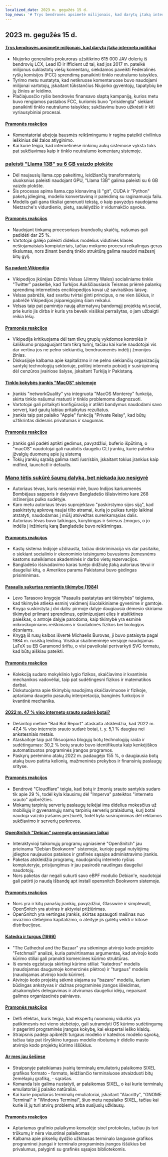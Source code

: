 ```yaml
---
localized_date: 2023 m. gegužės 15 d.
top_news: '# Trys bendrovės apsimetė milijonais, kad darytų įtaką interneto politikai'
---
```




## 2023 m. gegužės 15 d.

#### [Trys bendrovės apsimetė milijonais, kad darytų įtaką interneto politikai](https://ag.ny.gov/press-release/2023/attorney-general-james-secures-615000-companies-supplied-fake-comments-influence)

- Niujorko generalinis prokuroras užsitikrino 615 000 JAV dolerių iš bendrovių LCX, Lead ID ir Ifficient už tai, kad jos 2017 m. pateikė milijonus suklastotų viešų komentarų, siekdamos paveikti Federalinės ryšių komisijos (FCC) sprendimą panaikinti tinklo neutralumo taisykles.
- Tyrimo metu nustatyta, kad netikruose komentaruose buvo naudojami milijonai vartotojų, įskaitant tūkstančius Niujorko gyventojų, tapatybių be jų žinios ar leidimo.
- Plačiajuosčio ryšio bendrovės finansavo slaptą kampaniją, kurios metu buvo rengiamos pastabos FCC, kuriomis buvo "prisidengta" siekiant panaikinti tinklo neutralumo taisykles; sukčiavimu buvo užkrėsti ir kiti vyriausybiniai procesai.

#### [Pramonės reakcijos](http://news.ycombinator.com/item?id=35934504)

- Komentatoriai abejoja bausmės reikšmingumu ir ragina pateikti civilinius ieškinius dėl žalos atlyginimo.
- Kai kurie teigia, kad internetinėse rinkimų aukų sistemose vyksta toks pat sukčiavimas kaip ir tinklo neutralumo komentarų sistemoje.

### [paleisti "Llama 13B" su 6 GB vaizdo plokšte](https://gist.github.com/rain-1/8cc12b4b334052a21af8029aa9c4fafc)

- Dėl naujausių llama.cpp pakeitimų, leidžiančių transformatorių sluoksnius paleisti naudojant GPU, "Llama 13B" galima paleisti su 6 GB vaizdo plokšte.
- Šis procesas apima llama.cpp klonavimą iš "git", CUDA ir "Python" paketų įdiegimą, modelio konvertavimą ir paleidimą su raginamuoju failu.
- Modelis gali gana tiksliai generuoti tekstą, o kaip pavyzdys naudojama Nietzsche's vidurdienio, pietų, saulėlydžio ir vidurnakčio sąvoka.

#### [Pramonės reakcijos](http://news.ycombinator.com/item?id=35937505)

- Naudojant tinkamą procesoriaus branduolių skaičių, našumas gali padidėti dar 25 %.
- Vartotojai galėjo paleisti didelius modelius vidutinės klasės nešiojamaisiais kompiuteriais, tačiau mokymo procesui reikalingas geras tikslumas, nors žinant bendrą tinklo struktūrą galima naudoti mažesnį bitų gylį.

#### [Ką padarė Vikipedija](https://twitter.com/jimmy_wales/status/1657494022741426180)

- Vikipedijos įkūrėjas Džimis Velsas (Jimmy Wales) socialiniame tinkle "Twitter" paskelbė, kad Turkijos Aukščiausiasis Teismas priėmė palankų sprendimą internetinės enciklopedijos kovai už saviraiškos laisvę.
- Velsas pabrėžė, kad svarbu tvirtai ginti principus, o ne vien šūkius, ir pabrėžė Vikipedijos įsipareigojimą šiam reikalui.
- Velsas taip pat paminėjo naują alternatyvų bandomąjį projektą wt.social, prie kurio jis dirba ir kuris yra beveik visiškai perrašytas, o jam užbaigti reikia lėšų.

#### [Pramonės reakcijos](http://news.ycombinator.com/item?id=35935714)

- Vikipedija kritikuojama dėl tam tikrų grupių vykdomos kontrolės ir šališkumo propaguojant tam tikrą turinį, tačiau kai kurie naudotojai vis dar vertina jos ne pelno siekiančią, bendruomenės indėlį į žmonijos žinias.
- Diskusijoje kalbama apie kapitalizmo ir ne pelno siekiančių organizacijų santykį technologijų sektoriuje, politinį interneto pobūdį ir susirūpinimą dėl cenzūros įvairiose šalyse, įskaitant Turkiją ir Pakistaną.

#### [Tinklo kokybės įrankis "MacOS" sistemoje](https://cyberhost.uk/the-hidden-macos-speedtest-tool-networkquality/)

- Įrankis "networkQuality" yra integruota "MacOS Monterey" funkcija, skirta tinklo našumui matuoti ir tinklo problemoms diagnozuoti.
- Vartotojai gali pritaikyti konfigūraciją ir atlikti bandymus naudodami savo serverį, kad gautų labiau pritaikytus rezultatus.
- Įrankis taip pat palaiko "Apple" funkciją "Private Relay", kad būtų užtikrintas didesnis privatumas ir saugumas.

#### [Pramonės reakcijos](http://news.ycombinator.com/item?id=35936999)

- Įrankis gali padėti aptikti gedimus, pavyzdžiui, buferio išpūtimą, o "macOS" naudotojai gali naudotis daugeliu CLI įrankių, kurie pateikia įžvalgių duomenų apie jų sistemą
- Tokių įrankių sąrašą galima rasti /usr/sbin, įskaitant tokius įrankius kaip mdfind, launchctl ir defaults.

### [Mano tėtis sukūrė šaunų dalyką, bet niekada juo nesigyrė](https://robotsinplainenglish.com/e/2023-04-23-aaba-obit.html)

- Autoriaus tėvas, kuris neseniai mirė, buvo Indijos kariuomenės Bombėjaus sapperis ir dalyvavo Bangladešo išlaisvinimo kare 268 inžinerijos pulko sudėtyje.
- Karo metu autoriaus tėvas suprojektavo "paskirstymo sijos siją", kad paskirstytų apkrovą naujai tilto atramai, kurią jo pulkas turėjo laikinai atstatyti, naudodamas į mūšį atsivežtas surenkamąsias dalis.
- Autoriaus tėvas buvo taikingas, kūrybingas ir šviesus žmogus, o jo indėlis į inžinierių karą Bangladeše buvo reikšmingas.

#### [Pramonės reakcijos](http://news.ycombinator.com/item?id=35934903)

- Kastų sistema Indijoje uždrausta, tačiau diskriminacija vis dar pasitaiko, o siekiant socialinio ir ekonominio teisingumo buvusioms žemesnėms kastoms suteikiamos akademinės ir darbo vietų rezervacijos.
- Bangladešo išsivadavimo karas turėjo didžiulę įtaką autoriaus tėvui ir daugeliui kitų, o Amerikos parama Pakistanui buvo gėdingas prisiminimas.

#### [Pasaulis sukurtas remiantis tikimybe (1984)](https://archive.org/details/lev-tarasov-the-world-is-built-on-probability-mir-2023)

- Levo Tarasovo knygoje "Pasaulis pastatytas ant tikimybės" teigiama, kad tikimybė atlieka esminį vaidmenį šiuolaikiniame gyvenime ir gamtoje.
- Knyga suskirstyta į dvi dalis: pirmoje dalyje daugiausia dėmesio skiriama tikimybei priimant sprendimus, optimizuojant eiles ir atsitiktines paieškas, o antroje dalyje parodoma, kaip tikimybė yra esminė mikroskopiniams reiškiniams ir šiuolaikinės fizikos bei biologijos dėsniams.
- Knygą iš rusų kalbos išvertė Michaelis Burovas, ji buvo pataisyta pagal 1984 m. rusišką leidimą. Visiškai skaitmeninėje versijoje naudojamas LaTeX su EB Garamond šriftu, o visi paveikslai pertvarkyti SVG formatu, kad būtų aiškiau pateikti.

#### [Pramonės reakcijos](http://news.ycombinator.com/item?id=35937375)

- Kolekciją sudaro mokyklinio lygio fizikos, skaičiavimo ir kvantinės mechanikos vadovėliai, taip pat sudėtingesni fizikos ir matematikos darbai.
- Diskutuojama apie tikimybių naudojimą skaičiavimuose ir fizikoje, aptariama daugelio pasaulių interpretacija, banginės funkcijos ir kvantinė mechanika.

#### [2022 m. 47 % viso interneto srauto sudarė botai?](https://www.securitymagazine.com/articles/99339-47-of-all-internet-traffic-came-from-bots-in-2022)

- Dešimtoji metinė "Bad Bot Report" ataskaita atskleidžia, kad 2022 m. 47,4 % viso interneto srauto sudarė botai, t. y. 5,1 % daugiau nei ankstesniais metais.
- Ataskaitoje taip pat fiksuojama blogųjų botų technologijų raida ir sudėtingumas: 30,2 % botų srauto buvo identifikuota kaip kenkėjiškos automatizuotos programinės įrangos programos.
- Paskyrų perėmimo atakų 2022 m. padaugėjo 155 %, o daugiausia botų atakų buvo patirta kelionių, mažmeninės prekybos ir finansinių paslaugų srityse.

#### [Pramonės reakcijos](http://news.ycombinator.com/item?id=35938433)

- Bendrovė "Cloudflare" teigia, kad botų ir žmonių srauto santykis sudaro tik apie 29 %, todėl kyla klausimų dėl "Imperva" pateiktos "interneto srauto" apibrėžties.
- Mokamų tarpinių serverių paslaugų teikėjai ima didelius mokesčius už mobiliųjų ir gyvenamųjų namų tarpinių serverių pralaidumą, kurį botai naudoja vaizdo įrašams peržiūrėti, todėl kyla susirūpinimas dėl reklamos sukčiavimo ir serverių perkrovos.

#### [OpenSnitch "Debian" parengta geriausiam laikui](https://people.skolelinux.org/pere/blog/OpenSnitch_in_Debian_ready_for_prime_time.html)

- Interaktyvioji taikomųjų programų ugniasienė "OpenSnitch" jau prieinama "Debian Bookworm" sistemoje, kurioje pagal nutylėjimą įdiegtos naujausios pataisos ir grafinės sąsajos administravimo įrankis.
- Paketas atskleidžia programų, naudojančių interneto ryšius kompiuteryje, prisijungimus ir jau pasirodė naudingas daugeliui naudotojų.
- Nors paketas dar negali sukurti savo eBPF modulio Debian'e, naudotojai gali patirti jo naudą išbandę apt install opensnitch Bookworm sistemoje.

#### [Pramonės reakcijos](http://news.ycombinator.com/item?id=35936044)

- Nors yra ir kitų panašių įrankių, pavyzdžiui, Glasswire ir simplewall, OpenSnitch yra atviras ir aktyviai prižiūrimas.
- OpenSnitch yra vertingas įrankis, skirtas apsaugoti mašinas nuo invazinio stebėjimo kapitalizmo, o ateityje jis galėtų veikti ir kitose distribucijose.

#### [Katedra ir turgus (1999)](http://www.catb.org/~esr/writings/cathedral-bazaar/cathedral-bazaar/)

- "The Cathedral and the Bazaar" yra sėkmingo atvirojo kodo projekto "Fetchmail" analizė, kuria patvirtinamas argumentas, kad atvirojo kodo kūrimo stiliai gali pranokti komercines kūrimo struktūras.
- Iš esmės egzistuoja skirtingi kūrimo stiliai: "katedros" modelis (naudojamas daugumoje komercinės plėtros) ir "turgaus" modelis (naudojamas atvirojo kodo kūrime).
- Atvirojo kodo projektų sėkmė siejama su "bazaro" modeliu, kuriam būdingas ankstyvas ir dažnas programinės įrangos išleidimas, atsakomybės delegavimas ir atvirumas daugeliui idėjų, nepaisant galimos organizacinės painiavos.

#### [Pramonės reakcijos](http://news.ycombinator.com/item?id=35939383)

- Delfi efektas, kuris teigia, kad ekspertų nuomonių vidurkis yra patikimesnis nei vieno stebėtojo, gali sutramdyti OS kūrimo sudėtingumą ir pagerinti programinės įrangos kokybę, kai ekspertai ieško klaidų.
- Straipsnis padėjo apibrėžti turgaus modelio ir katedros modelio sąvoką, tačiau taip pat išryškino turgaus modelio ribotumą ir didelio masto atvirojo kodo projektų kūrimo iššūkius.

#### [Ar mes jau šešiese](https://www.arewesixelyet.com/)

- Straipsnyje pateikiamas įvairių terminalų emuliatorių palaikomo SIXEL grafikos formato - formato, leidžiančio terminaluose atvaizduoti bitų žemėlapių grafiką, - sąrašas.
- Komanda lsix galima nustatyti, ar palaikomas SIXEL, o kai kurie terminalų emuliatoriai jį palaiko natūraliai.
- Kai kurie populiarūs terminalų emuliatoriai, įskaitant "Alacritty", "GNOME Terminal" ir "Windows Terminal", šiuo metu nepalaiko SIXEL, tačiau kai kurie iš jų turi atvirų problemų arba susijusių užklausų.

#### [Pramonės reakcijos](http://news.ycombinator.com/item?id=35936331)

- Aptariamas grafinio palaikymo konsolėje sixel protokolas, tačiau jis turi trūkumų ir nėra visuotinai palaikomas
- Kalbama apie pikselių dydžio užklausas terminalo languose grafikos programinei įrangai ir terminalo programinės įrangos iššūkius bei privalumus, palyginti su grafinės sąsajos bibliotekomis.

</Steps>
